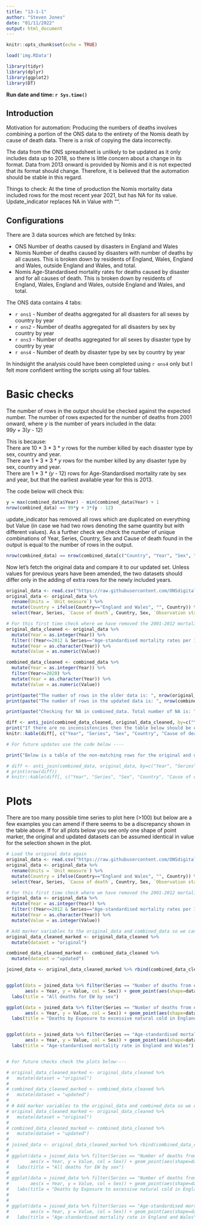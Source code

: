 ```yaml
---
title: "13-1-1"
author: "Steven Jones"
date: "01/11/2022"
output: html_document
---
```


```r
knitr::opts_chunk$set(echo = TRUE)
```

```r
load('img.RData')
```



```r
library(tidyr)
library(dplyr)
library(ggplot2)
library(DT)
```

**Run date and time: `r Sys.time()`**

## Introduction

Motivation for automation: 
Producing the numbers of deaths involves combining a portion of the ONS data to the entirety of the Nomis death by cause of death data. There is a risk of copying the data incorrectly. 

The data from the ONS spreadsheet is unlikely to be updated as it only includes data up to 2018, so there is little concern about a change in its format. Data from 2013 onward is provided by Nomis  and it is not expected that its format should change. Therefore, it is believed that the automation should be stable in this regard. 

Things to check:
At the time of production the Nomis mortality data included rows for the most recent year 2021, but has NA for its value. Update_indicator replaces NA in Value with "".

## Configurations

There are 3 data sources which are fetched by links:

* ONS Number of deaths caused by disasters in England and Wales
* Nomis Number of deaths caused by disasters with number of deaths by all causes. This is broken down by residents of England, Wales, England and Wales, outside England and Wales, and total.
* Nomis Age-Standardised mortality rates for deaths caused by disaster and for all causes of death. This is broken down by residents of England, Wales, England and Wales, outside England and Wales, and total.

The ONS data contains 4 tabs:

* `r ons1` - Number of deaths aggregated for all disasters for all sexes by country by year
* `r ons2` - Number of deaths aggregated for all disasters by sex by country by year
* `r ons3` - Number of deaths aggregated for all sexes by disaster type by country by year
* `r ons4` - Number of death by disaster type by sex by country by year 

In hindsight the analysis could have been completed using `r ons4` only but I felt more confident writing the scripts using all four tables. 

# Basic checks

The number of rows in the output should be checked against the expected number.
The number of rows expected for the number of deaths from 2001 onward, where *y* is the number of years included in the data:  
99*y* + 3(*y* - 12)  

This is because:  
There are 10 * 3 * 3 * *y* rows for the number killed by each disaster type by sex, country and year.  
There are 1 * 3 * 3 * *y* rows for the number killed by any disaster type by sex, country and year.  
There are 1 * 3 * (*y* - 12) rows for Age-Standardised mortality rate by sex and year, but that the earliest available year for this is 2013.  

The code below will check this: 

```r
y = max(combined_data$Year) - min(combined_data$Year) + 1
nrow(combined_data) == 99*y + 3*(y - 12)
```

update_indicator has removed all rows which are duplicated on everything but Value (in case we had two rows denoting the same quantity but with different values). As a further check we check the number of unique combinations of Year, Series, Country, Sex and Cause of death found in the output is equal to the number of rows in the output.

```r
nrow(combined_data) == nrow(combined_data[c("Country", "Year", "Sex", "Cause of death", "Series")])
```

Now let's fetch the original data and compare it to our updated set. Unless values for previous years have been amended, the two datasets should differ only in the adding of extra rows for the newly included years.  

```r
original_data <- read.csv("https://raw.githubusercontent.com/ONSdigital/sdg-data/master/data/indicator_13-1-1.csv", check.names = FALSE)
original_data <- original_data %>% 
  rename(Units = `Unit measure`) %>% 
  mutate(Country = ifelse(Country=="England and Wales", "", Country)) %>% # Some rows were labelled "England and Wales" not ""
  select(Year, Series, `Cause of death`, Country, Sex, `Observation status`, `Unit multiplier`, `Units`, GeoCode, Value)

# For this first time check where we have removed the 2001-2012 mortality data use the code below ----
original_data_cleaned <- original_data %>%
  mutate(Year = as.integer(Year)) %>%
  filter(!(Year<=2012 & Series=="Age-standardised mortality rates per 100,000 population")) %>%
  mutate(Year = as.character(Year)) %>%
  mutate(Value = as.numeric(Value)) 

combined_data_cleaned <- combined_data %>% 
  mutate(Year = as.integer(Year)) %>%
  filter(Year<=2020) %>% 
  mutate(Year = as.character(Year)) %>% 
  mutate(Value = as.numeric(Value))

print(paste("The number of rows in the older data is: ", nrow(original_data)))
print(paste("The number of rows in the updated data is: ", nrow(combined_data)))

print(paste("Checking for NA in combined_data. Total number of NA is: ", sum(is.na(combined_data))))

diff <- anti_join(combined_data_cleaned, original_data_cleaned, by=c("Year", "Series", "Sex", "Country", "Cause of death")) 
print("If there are no inconsistencies then the table below should be empty")
knitr::kable(diff[, c("Year", "Series", "Sex", "Country", "Cause of death", "Value")], "pipe")

# For future updates use the code below ----

print("Below is a table of the non-matching rows for the original and updated data, it should only be populated for years which are later than are covered in the original data")

# diff <- anti_join(combined_data, original_data, by=c("Year", "Series", "Sex", "Country", "Cause of death")) 
# print(nrow(diff))
# knitr::kable(diff[, c("Year", "Series", "Sex", "Country", "Cause of death", "Value")], "pipe")

```

# Plots
There are too many possible time series to plot here (>100) but below are a few examples you can amend if there seems to be a discrepancy shown in the table above. If for all plots below you see only one shape of point marker, the original and updated datasets can be assumed identical in value for the selection shown in the plot.
```r
# Load the original data again
original_data <- read.csv("https://raw.githubusercontent.com/ONSdigital/sdg-data/master/data/indicator_13-1-1.csv", check.names = FALSE)
original_data <- original_data %>% 
  rename(Units = `Unit measure`) %>% 
  mutate(Country = ifelse(Country=="England and Wales", "", Country)) %>% # Some rows were labelled "England and Wales" not ""
  select(Year, Series, `Cause of death`, Country, Sex, `Observation status`, `Unit multiplier`, `Units`, GeoCode, Value)

# For this first time check where we have removed the 2001-2012 mortality data use the code below ----
original_data <- original_data %>%
  mutate(Year = as.integer(Year)) %>%
  filter(!(Year<=2012 & Series=="Age-standardised mortality rates per 100,000 population")) %>%
  mutate(Year = as.character(Year)) %>%
  mutate(Value = as.integer(Value))

# Add marker variables to the original_data and combined_data so we can know which set a point is from
original_data_cleaned_marked <- original_data_cleaned %>% 
  mutate(dataset = "original")

combined_data_cleaned_marked <- combined_data_cleaned %>% 
  mutate(dataset = "updated")

joined_data <- original_data_cleaned_marked %>% rbind(combined_data_cleaned_marked)


ggplot(data = joined_data %>% filter(Series == "Number of deaths from exposure to forces of nature", `Cause of death` == "", Country == ""),
       aes(x = Year, y = Value, col = Sex)) + geom_point(aes(shape=dataset) ) +
  labs(title = "All deaths for EW by sex")

ggplot(data = joined_data %>% filter(Series == "Number of deaths from exposure to forces of nature", `Cause of death` == "Exposure to excessive natural cold", Country == "England"),
       aes(x = Year, y = Value, col = Sex)) + geom_point(aes(shape=dataset) ) +
  labs(title = "Deaths by Exposure to excessive natural cold in England by sex")


ggplot(data = joined_data %>% filter(Series == "Age-standardised mortality rates per 100,000 population", `Cause of death` == "", Country == ""),
       aes(x = Year, y = Value, col = Sex)) + geom_point(aes(shape=dataset) ) +
  labs(title = "Age-standardised mortality rate in England and Wales")


# For future checks check the plots below----

# original_data_cleaned_marked <- original_data_cleaned %>% 
#   mutate(dataset = "original")
# 
# combined_data_cleaned_marked <- combined_data_cleaned %>% 
#   mutate(dataset = "updated")
# 
# # Add marker variables to the original_data and combined_data so we can know which set a point is from
# original_data_cleaned_marked <- original_data_cleaned %>% 
#   mutate(dataset = "original")
# 
# combined_data_cleaned_marked <- combined_data_cleaned %>% 
#   mutate(dataset = "updated")
# 
# joined_data <- original_data_cleaned_marked %>% rbind(combined_data_cleaned_marked)
# 
# ggplot(data = joined_data %>% filter(Series == "Number of deaths from exposure to forces of nature", `Cause of death` == "", Country == ""),
#        aes(x = Year, y = Value, col = Sex)) + geom_point(aes(shape=dataset) ) +
#   labs(title = "All deaths for EW by sex")
# 
# ggplot(data = joined_data %>% filter(Series == "Number of deaths from exposure to forces of nature", `Cause of death` == "Exposure to excessive natural cold", Country == "England"),
#        aes(x = Year, y = Value, col = Sex)) + geom_point(aes(shape=dataset) ) +
#   labs(title = "Deaths by Exposure to excessive natural cold in England by sex")
# 
# 
# ggplot(data = joined_data %>% filter(Series == "Age-standardised mortality rates per 100,000 population", `Cause of death` == "", Country == ""),
#        aes(x = Year, y = Value, col = Sex)) + geom_point(aes(shape=dataset) ) +
#   labs(title = "Age-standardised mortality rate in England and Wales")
```
